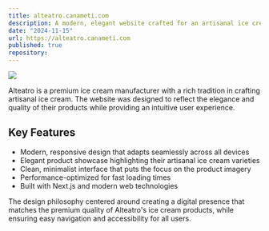 ```yaml
---
title: alteatro.canameti.com
description: A modern, elegant website crafted for an artisanal ice cream manufacturer, showcasing their premium products and rich tradition in ice cream making.
date: "2024-11-15"
url: https://alteatro.canameti.com
published: true
repository:
---
```


[![](/alteatro.png)](https://alteatro.canameti.com)

Alteatro is a premium ice cream manufacturer with a rich tradition in crafting artisanal ice cream. The website was designed to reflect the elegance and quality of their products while providing an intuitive user experience.

## Key Features

- Modern, responsive design that adapts seamlessly across all devices
- Elegant product showcase highlighting their artisanal ice cream varieties
- Clean, minimalist interface that puts the focus on the product imagery
- Performance-optimized for fast loading times
- Built with Next.js and modern web technologies

The design philosophy centered around creating a digital presence that matches the premium quality of Alteatro's ice cream products, while ensuring easy navigation and accessibility for all users. 